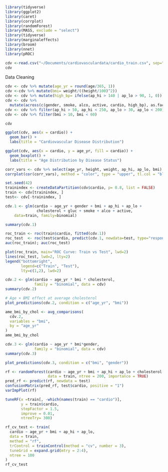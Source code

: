 ```r
library(tidyverse)
library(ggplot2)
library(caret)
library(corrplot)
library(randomForest)
library(MASS, exclude = "select")
library(tidyverse)
library(marginaleffects)
library(broom)
library(nnet)
library(pROC)
```

```r
cdv <-read.csv("~/Documents/cardiovasculardata/cardio_train.csv", sep=";")
cdv
```

Data Cleaning

```r
cdv <- cdv %>% mutate(age_yr = round(age/365, 1))
cdv <-cdv %>% mutate(bmi= weight/((height/100)^2))
cdv <- cdv %>% mutate(high_bp= ifelse(ap_hi > 140 | ap_lo > 90, 1, 0))
cdv <- cdv %>%
  mutate(across(c(gender, smoke, alco, active, cardio, high_bp), as.factor))
cdv <- cdv %>% filter(ap_hi > 50, ap_hi < 250, ap_lo > 30, ap_lo < 200)
cdv <- cdv %>% filter(bmi > 10, bmi < 60)

cdv
```

```r
ggplot(cdv, aes(x = cardio)) +
  geom_bar() +
  labs(title = "Cardiovascular Disease Distribution")
```

```r
ggplot(cdv, aes(x = cardio, y = age_yr, fill = cardio)) +
  geom_boxplot() +
  labs(title = "Age Distribution by Disease Status")
```

```r
corr_vars <- cdv %>% select(age_yr, height, weight, ap_hi, ap_lo, bmi)
corrplot(cor(corr_vars), method = "color", type = "upper", tl.col = "black")


```

```r
set.seed(42)
trainindex <- createDataPartition(cdv$cardio, p= 0.8, list = FALSE)
train <- cdv[trainindex, ]
test<- cdv[-trainindex, ]
```

```r
cdv.1 <- glm(cardio ~ age_yr + gender + bmi + ap_hi + ap_lo +
              cholesterol + gluc + smoke + alco + active,
    data=train, family=binomial)

summary(cdv.1)
```

```r
roc_train <- roc(train$cardio, fitted(cdv.1))
roc_test  <- roc(test$cardio, predict(cdv.1, newdata=test, type="response"))
auc(roc_train); auc(roc_test)
```

```r
plot(roc_train, main="ROC Curve: Train vs Test", lwd=2)
lines(roc_test, lwd=2, lty=2)
legend("bottomright",
       legend=c("Train", "Test"),
       lty=c(1,2), lwd=2)

```

```r
cdv.2 <- glm(cardio ~ age_yr * bmi * cholesterol,
             family = "binomial", data = cdv)
summary(cdv.2)
```

```r


# Age × BMI effect at average cholesterol
plot_predictions(cdv.2, condition = c("age_yr", "bmi"))


```

```r
ame_bmi_by_chol <- avg_comparisons(
  cdv.2,
  variables = "bmi",
  by = "age_yr"
)
ame_bmi_by_chol 
```

```r
cdv.3 <- glm(cardio ~ age_yr * bmi*gender,
             family = "binomial", data = cdv)
summary(cdv.3)
```

```r
plot_predictions(cdv.3, condition = c("bmi", "gender"))
```

```r
rf <- randomForest(cardio ~ age_yr + bmi + ap_hi + ap_lo + cholesterol + gluc + smoke + alco + active,
                   data = train, ntree = 200, importance = TRUE)
pred_rf <- predict(rf, newdata = test)
confusionMatrix(pred_rf, test$cardio, positive = "1")
varImpPlot(rf)

```

```r
tuneRF(x =train[, -which(names(train) == "cardio")],
       y = train$cardio,
       stepFactor = 1.5,
       improve = 0.01,
       ntreeTry= 300)

```

```r
rf_cv_test <- train(
  cardio ~ age_yr + bmi + ap_hi + ap_lo,
  data = train,
  method = "rf",
  trControl = trainControl(method = "cv", number = 3),
  tuneGrid = expand.grid(mtry = 2:4),
  ntree = 100
)
rf_cv_test



```
